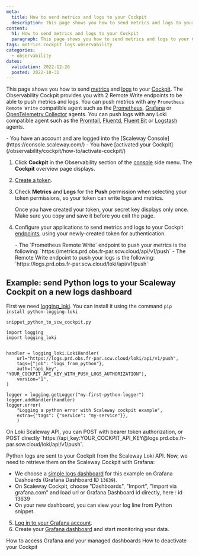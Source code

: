 ```yaml
---
meta:
  title: How to send metrics and logs to your Cockpit
  description: This page shows you how to send metrics and logs to your Cockpit
content:
  h1: How to send metrics and logs to your Cockpit
  paragraph: This page shows you how to send metrics and logs to your Cockpit
tags: metrics cockpit logs observability 
categories:
  - observability
dates:
  validation: 2022-12-26
  posted: 2022-10-31
---
```


This page shows you how to send [metrics](/observability/cockpit/concepts/#metric) and [logs](/observability/cockpit/concepts/#logs) to your [Cockpit](/observability/cockpit/concepts/#cockpit). The Observability Cockpit provides you with 2 Remote Write endpoints to be able to push metrics and logs. You can push metrics with any `Prometheus Remote Write` compatible agent such as the [Prometheus](https://prometheus.io/docs/introduction/overview/), [Grafana](https://grafana.com/docs/agent/latest/) or [OpenTelemetry Collector](https://opentelemetry.io/docs/collector/) agents.
You can push logs with any Loki compatible agent such as the [Promtail](https://grafana.com/docs/loki/latest/clients/promtail/), [Fluentd](https://docs.fluentd.org/), [Fluent Bit](https://docs.fluentbit.io/manual/) or [Logstash](https://www.elastic.co/guide/en/logstash/current/introduction.html) agents.

<Macro id="iam-requirements" />

<Message type="requirement">
  - You have an account and are logged into the [Scaleway Console](https://console.scaleway.com/)
  - You have [activated your Cockpit](/observability/cockpit/how-to/activate-cockpit/)
</Message>

1. Click **Cockpit** in the Observability section of the [console](https://console.scaleway.com/) side menu. The **Cockpit** overview page displays.
2. [Create a token](/observability/cockpit/how-to/create-token).
3. Check **Metrics** and **Logs** for the **Push** permission when selecting your token permissions, so your token can write logs and metrics.
    <Lightbox src="scaleway_token_permissions_external_data.webp" alt="" />

    <Message type="important">
     Once you have created your token, your secret key displays only once. Make sure you copy and save it before you exit the page.
    </Message>
4. Configure your applications to send metrics and logs to your Cockpit [endpoints](/observability/cockpit/concepts/#endpoints), using your newly-created token for authentication.

    <Message type="important">
     - The `Prometheus Remote Write` endpoint to push your metrics is the following: `https://metrics.prd.obs.fr-par.scw.cloud/api/v1/push`
     - The Remote Write endpoint to push your logs is the following: `https://logs.prd.obs.fr-par.scw.cloud/loki/api/v1/push`
    </Message>

<Concept opened>

## Example: send Python logs to your Scaleway Cockpit on a new logs dashboard

First we need [logging_loki](https://pypi.org/project/python-logging-loki/). You can install it using the command `pip install python-logging-loki`

```
snippet_python_to_scw_cockpit.py

import logging
import logging_loki


handler = logging_loki.LokiHandler(
    url="https://logs.prd.obs.fr-par.scw.cloud/loki/api/v1/push", 
    tags={"job": "logs_from_python"},
    auth=("api_key", "YOUR_COCKPIT_API_KEY_WITH_PUSH_LOGS_AUTHORIZATION"),
    version="1",
)

logger = logging.getLogger("my-first-python-logger")
logger.addHandler(handler)
logger.error(
    "Logging a python error with Scaleway cockpit example", 
    extra={"tags": {"service": "my-service"}},
    )
```

<Message type="tip">
  On Loki Scaleway API, you can POST with bearer token authorization, or POST directly `https://api_key:YOUR_COCKPIT_API_KEY@logs.prd.obs.fr-par.scw.cloud/loki/api/v1/push`.
</Message>

Python logs are sent to your Cockpit from the Scaleway Loki API. Now, we need to retrieve them on  the Scaleway Cockpit with Grafana:

* We choose a [simple logs dashboard](https://grafana.com/grafana/dashboards/13639-logs-app/) for this example on Grafana Dashoards (Grafana Dashboard ID `13639`).
* On Scaleway Cockpit, choose "Dashboards", "Import", "Import via grafana.com" and load url or Grafana Dashboard id directly, here : id 13639
* On your new dashboard, you can view your log line from Python snippet.

<Lightbox src="scaleway_cockpit_show_python_logs.webp" alt="scaleway cockpit show python logs.webp" />

</Concept>

5. [Log in to your Grafana account](/observability/cockpit/how-to/access-grafana-and-managed-dashboards).
6. Create your [Grafana dashboard](/observability/cockpit/how-to/access-grafana-and-managed-dashboards) and start monitoring your data.

<Navigation title="See Also">
  <PreviousButton to="/observability/cockpit/how-to/access-grafana-and-managed-dashboards/">How to access Grafana and your managed dashboards</PreviousButton>
  <NextButton to="/observability/cockpit/how-to/deactivate-cockpit/">How to deactivate your Cockpit</NextButton>
</Navigation>
